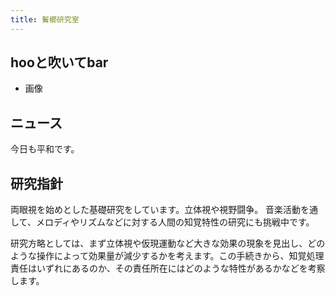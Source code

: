 ```yaml
---
title: 鬢櫛研究室
---
```


## hooと吹いてbar

- 画像

## ニュース

今日も平和です。

## 研究指針

両眼視を始めとした基礎研究をしています。立体視や視野闘争。
音楽活動を通して、メロディやリズムなどに対する人間の知覚特性の研究にも挑戦中です。

研究方略としては、まず立体視や仮現運動など大きな効果の現象を見出し、どのような操作によって効果量が減少するかを考えます。この手続きから、知覚処理責任はいずれにあるのか、その責任所在にはどのような特性があるかなどを考察します。